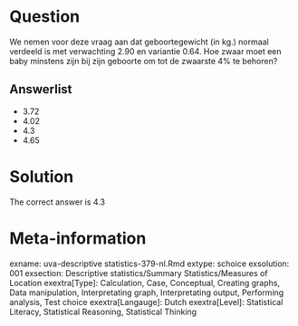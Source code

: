 Question
========

We nemen voor deze vraag aan dat geboortegewicht (in kg.) normaal verdeeld is met verwachting 2.90 en variantie 0.64. Hoe zwaar moet een baby minstens zijn bij zijn geboorte om tot de zwaarste 4% te behoren? 

Answerlist
----------
* 3.72
* 4.02
* 4.3
* 4.65

Solution
========

The correct answer is  4.3 

Meta-information
================
exname: uva-descriptive statistics-379-nl.Rmd 
extype: schoice 
exsolution: 001 
exsection: Descriptive statistics/Summary Statistics/Measures of Location
exextra[Type]: Calculation, Case, Conceptual, Creating graphs, Data manipulation, Interpretating graph, Interpretating output, Performing analysis, Test choice 
exextra[Langauge]: Dutch 
exextra[Level]: Statistical Literacy, Statistical Reasoning, Statistical Thinking 
